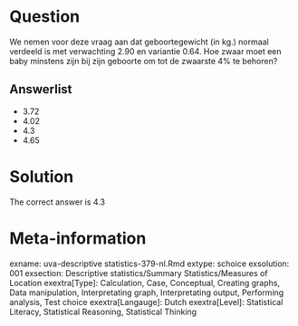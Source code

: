 Question
========

We nemen voor deze vraag aan dat geboortegewicht (in kg.) normaal verdeeld is met verwachting 2.90 en variantie 0.64. Hoe zwaar moet een baby minstens zijn bij zijn geboorte om tot de zwaarste 4% te behoren? 

Answerlist
----------
* 3.72
* 4.02
* 4.3
* 4.65

Solution
========

The correct answer is  4.3 

Meta-information
================
exname: uva-descriptive statistics-379-nl.Rmd 
extype: schoice 
exsolution: 001 
exsection: Descriptive statistics/Summary Statistics/Measures of Location
exextra[Type]: Calculation, Case, Conceptual, Creating graphs, Data manipulation, Interpretating graph, Interpretating output, Performing analysis, Test choice 
exextra[Langauge]: Dutch 
exextra[Level]: Statistical Literacy, Statistical Reasoning, Statistical Thinking 
